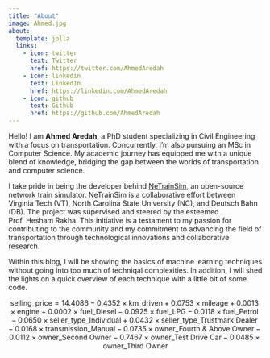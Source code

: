 ```yaml
---
title: "About"
image: Ahmed.jpg
about:
  template: jolla
  links:
    - icon: twitter
      text: Twitter
      href: https://twitter.com/AhmedAredah
    - icon: linkedin
      text: LinkedIn
      href: https://linkedin.com/AhmedAredah
    - icon: github
      text: Github
      href: https://github.com/AhmedAredah
---
```


Hello! I am **Ahmed Aredah**, a PhD student specializing in Civil Engineering with a focus on transportation. Concurrently, I'm also pursuing an MSc in Computer Science. My academic journey has equipped me with a unique blend of knowledge, bridging the gap between the worlds of transportation and computer science.

I take pride in being the developer behind [NeTrainSim](https://github.com/VTTI-CSM/NeTrainSim), an open-source network train simulator. NeTrainSim is a collaborative effort between Virginia Tech (VT), North Carolina State University (NC), and Deutsch Bahn (DB). The project was supervised and steered by the esteemed Prof. Hesham Rakha. This initiative is a testament to my passion for contributing to the community and my commitment to advancing the field of transportation through technological innovations and collaborative research.

Within this blog, I will be showing the basics of machine learning techniques without going into too much of techniqal complexities. In addition, I will shed the lights on a quick overview of each technique with a little bit of some code.

$$
\text{selling\_price} = 14.4086 - 0.4352 \times \text{km\_driven} + 0.0753 \times \text{mileage} + 0.0013 \times \text{engine} + 0.0002 \times \text{fuel\_Diesel} - 0.0925 \times \text{fuel\_LPG} - 0.0118 \times \text{fuel\_Petrol} - 0.0650 \times \text{seller\_type\_Individual} + 0.0432 \times \text{seller\_type\_Trustmark Dealer} - 0.0168 \times \text{transmission\_Manual} - 0.0735 \times \text{owner\_Fourth & Above Owner} - 0.0112 \times \text{owner\_Second Owner} - 0.7467 \times \text{owner\_Test Drive Car} - 0.0485 \times \text{owner\_Third Owner}
$$
